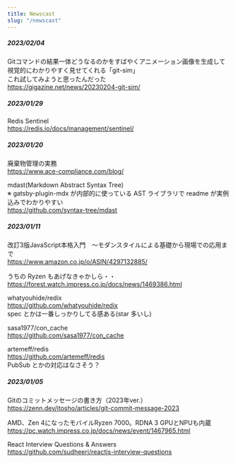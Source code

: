 ```yaml
---
title: Newscast
slug: "/newscast"
---
```


##### 2023/02/04

Gitコマンドの結果一体どうなるのかをすばやくアニメーション画像を生成して視覚的にわかりやすく見せてくれる「git-sim」  
これ試してみようと思ったんだった  
https://gigazine.net/news/20230204-git-sim/

##### 2023/01/29

Redis Sentinel  
https://redis.io/docs/management/sentinel/

##### 2023/01/20

廃棄物管理の実務  
https://www.ace-compliance.com/blog/

mdast(Markdown Abstract Syntax Tree)  
※ gatsby-plugin-mdx が内部的に使っている AST ライブラリで readme が実例込みでわかりやすい  
https://github.com/syntax-tree/mdast

##### 2023/01/11

改訂3版JavaScript本格入門　～モダンスタイルによる基礎から現場での応用まで  
https://www.amazon.co.jp/o/ASIN/4297132885/

うちの Ryzen もあげなきゃかしら・・  
https://forest.watch.impress.co.jp/docs/news/1469386.html

whatyouhide/redix  
https://github.com/whatyouhide/redix  
spec とかは一番しっかりしてる感ある(star 多いし)

sasa1977/con_cache  
https://github.com/sasa1977/con_cache

artemeff/redis  
https://github.com/artemeff/redis  
PubSub とかの対応はなさそう？  

##### 2023/01/05

Gitのコミットメッセージの書き方（2023年ver.）  
https://zenn.dev/itosho/articles/git-commit-message-2023

AMD、Zen 4になったモバイルRyzen 7000。RDNA 3 GPUとNPUも内蔵  
https://pc.watch.impress.co.jp/docs/news/event/1467965.html

React Interview Questions & Answers  
https://github.com/sudheerj/reactjs-interview-questions
